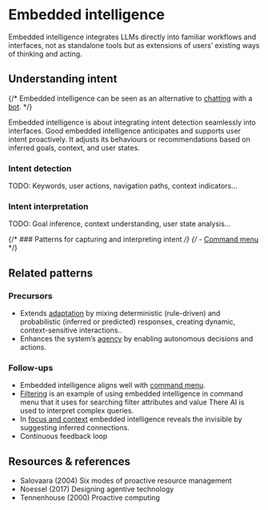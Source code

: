 
<Meta title='Patterns/Embedded Intelligence' />

# Embedded intelligence

Embedded intelligence integrates LLMs directly into familiar workflows and interfaces, not as standalone tools but as extensions of users’ existing ways of thinking and acting.

## Understanding intent

{/* Embedded intelligence can be seen as an alternative to [chatting](../?path=/docs/compositions-messaging--docs) with a [bot](../?path=/docs/patterns-bot--docs). */}

Embedded intelligence is about integrating intent detection seamlessly into interfaces. Good embedded intelligence anticipates and supports user intent proactively. It adjusts its behaviours or recommendations based on inferred goals, context, and user states.

### Intent detection

TODO: Keywords, user actions, navigation paths, context indicators...

### Intent interpretation

TODO: Goal inference, context understanding, user state analysis...

{/* ### Patterns for capturing and interpreting intent */}
{/* - [Command menu](../?path=/docs/patterns-interaction-command-menu--docs) */}

## Related patterns

### Precursors

- Extends [adaptation](../?path=/docs/foundations-adaptation--docs) by mixing deterministic (rule-driven) and probabilistic (inferred or predicted) responses, creating dynamic, context-sensitive interactions..
- Enhances the system’s [agency](../?path=/docs/foundations-agency--docs) by enabling autonomous decisions and actions.

### Follow-ups

- Embedded intelligence aligns well with [command menu](../?path=/docs/patterns-interaction-command-menu--docs).
- [Filtering](../?path=/docs/compositions-browsing-sensemaking-filtering--docs) is an example of using embedded intelligence in command menu that it uses for searching filter attributes and value There AI is used to interpret complex queries.
- In [focus and context](../?path=/docs/patterns-interaction-focus-and-context--docs) embedded intelligence reveals the invisible by suggesting inferred connections.
- Continuous feedback loop

## Resources & references

- Salovaara (2004) Six modes of proactive resource management
- Noessel (2017) Designing agentive technology
- Tennenhouse (2000) Proactive computing